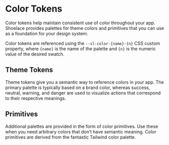 
<Meta title="Design Tokens/Colors" />

<style>
    {`
        .css-rs8390 span {
           display: none $important;
        }
    `}
</style>


# Color Tokens

Color tokens help maintain consistent use of color throughout your app. Shoelace provides palettes for theme colors and primitives that you can use as a foundation for your design system.

Color tokens are referenced using the `--sl-color-{name}-{n}` CSS custom property, where `{name}` is the name of the palette and `{n}` is the numeric value of the desired swatch.

## Theme Tokens
Theme tokens give you a semantic way to reference colors in your app. The primary palette is typically based on a brand color, whereas success, neutral, warning, and danger are used to visualize actions that correspond to their respective meanings.

<ColorPalette>
    <ColorItem
        title="Primary"
        subtitle="--sl-color-primary-{n}"
        colors={{
             50: 'hsl(203 63.8% 20.9%)',
            100: 'hsl(203.4 70.4% 28%)',
            200: 'hsl(202.7 75.8% 30.8%)',
            300: 'hsl(203.1 80.4% 36.1%)',
            400: 'hsl(202.1 80.5% 44.3%)',
            500: 'hsl(199.7 85.9% 47.7%)',
            600: 'hsl(198.7 97.9% 57.2%)',
            700: 'hsl(198.7 100% 70.5%)',
            800: 'hsl(198.8 100% 82.5%)',
            900: 'hsl(198.5 100% 89.9%)',
            950: 'hsl(186 100% 95.5%)',
        }}
    />
</ColorPalette>

<ColorPalette>
    <ColorItem
        title="Success"
        subtitle="--sl-color-success-{n}"
        colors={{
            50: 'hsl(144.3 53.6% 16%);',
            100: 'hsl(143.2 55.4% 23.5%);',
            200: 'hsl(141.5 58.2% 26.3%);',
            300: 'hsl(140.8 64.2% 31.8%);',
            400: 'hsl(140.3 68% 39.2%);',
            500: 'hsl(141.1 64.9% 43%);',
            600: 'hsl(141.6 72.4% 55.2%);',
            700: 'hsl(141.7 82.7% 70.1%);',
            800: 'hsl(141 90.9% 82.1%);',
            900: 'hsl(142 100% 89.1%);',
            950: 'hsl(144 100% 95.5%);',
        }}
    />
</ColorPalette>

<ColorPalette>
    <ColorItem
        title="Warning"
        subtitle="--sl-color-warning-{n}"
        colors={{
            50: 'hsl(21.9 66.3% 21.1%);',
            100: 'hsl(21.5 73.6% 29.7%);',
            200: 'hsl(22.3 77.6% 33.3%);',
            300: 'hsl(25.4 84.2% 39.6%);',
            400: 'hsl(31.4 87.4% 46.7%);',
            500: 'hsl(37 96.6% 48.3%);',
            600: 'hsl(43.3 100% 53.4%);',
            700: 'hsl(46.5 100% 61.1%);',
            800: 'hsl(49.3 100% 73%);',
            900: 'hsl(51.8 100% 85%);',
            950: 'hsl(60 100% 94.6%);',
        }}
    />
</ColorPalette>

<ColorPalette>
    <ColorItem
        title="Danger"
        subtitle="--sl-color-danger-{n}"
        colors={{
            50: 'hsl(0 56% 23.9%);',
            100: 'hsl(0.6 60% 33.9%);',
            200: 'hsl(0.9 67.2% 37.1%);',
            300: 'hsl(1.1 71.3% 43.7%);',
            400: 'hsl(1 76% 52.5%);',
            500: 'hsl(0.7 89.6% 57.2%);',
            600: 'hsl(0 98.6% 67.9%);',
            700: 'hsl(0 100% 72.3%);',
            800: 'hsl(0 100% 85.6%);',
            900: 'hsl(0 100% 90.3%);',
            950: 'hsl(0 100% 95.9%);',
        }}
    />
</ColorPalette>

<ColorPalette>
    <ColorItem
        title="Neutral"
        subtitle="--sl-color-neutral-{n}"
        colors={{
            50: 'hsl(240 5.1% 15%)',
            100: 'hsl(240 5.7% 18.2%)',
            200: 'hsl(240 4.6% 22%)',
            300: 'hsl(240 5% 27.6%)',
            400: 'hsl(240 5% 35.5%)',
            500: 'hsl(240 3.7% 44%)',
            600: 'hsl(240 5.3% 58%)',
            700: 'hsl(240 5.6% 73%)',
            800: 'hsl(240 7.3% 84%)',
            900: 'hsl(240 9.1% 91.8%)',
            950: 'hsl(0 0% 95%)',
        }}
    />
</ColorPalette>

<ColorPalette>
    <ColorItem
        title="Black & White"
        subtitle="--sl-color-neutral-{n}"
        colors={{
             0: '#ffffff',
            1000: '#000000',
        }}
    />
</ColorPalette>

## Primitives
Additional palettes are provided in the form of color primitives. Use these when you need arbitrary colors that don’t have semantic meaning. Color primitives are derived from the fantastic Tailwind color palette.

<ColorPalette>
    <ColorItem
        title="Gray"
        subtitle="--sl-color-gray-{n}"
        colors={{
             50: 'hsl(240 5.1% 15%)',
            100: 'hsl(240 5.7% 18.2%)',
            200: 'hsl(240 4.6% 22%)',
            300: 'hsl(240 5% 27.6%)',
            400: 'hsl(240 5% 35.5%)',
            500: 'hsl(240 3.7% 44%)',
            600: 'hsl(240 5.3% 58%)',
            700: 'hsl(240 5.6% 73%)',
            800: 'hsl(240 7.3% 84%)',
            900: 'hsl(240 9.1% 91.8%)',
            950: 'hsl(0 0% 95%)',
        }}
    />
</ColorPalette>
<ColorPalette>
    <ColorItem
        title="Red"
        subtitle="--sl-color-red-{n}"
        colors={{
             50: 'hsl(0 56% 23.9%);',
            100: 'hsl(0.6 60% 33.9%);',
            200: 'hsl(0.9 67.2% 37.1%);',
            300: 'hsl(1.1 71.3% 43.7%);',
            400: 'hsl(1 76% 52.5%);',
            500: 'hsl(0.7 89.6% 57.2%);',
            600: 'hsl(0 98.6% 67.9%);',
            700: 'hsl(0 100% 72.3%);',
            800: 'hsl(0 100% 85.6%);',
            900: 'hsl(0 100% 90.3%);',
            950: 'hsl(0 100% 95.9%);',
        }}
    />
</ColorPalette>
<ColorPalette>
    <ColorItem
        title="Orange"
        subtitle="--sl-color-orange-{n}"
        colors={{
             50: 'hsl(15 64.2% 23.3%);',
            100: 'hsl(15.1 70.9% 31.1%);',
            200: 'hsl(15.3 75.7% 35.5%);',
            300: 'hsl(17.1 83.5% 42.7%);',
            400: 'hsl(20.1 88% 50.8%);',
            500: 'hsl(24.3 100% 50.5%);',
            600: 'hsl(27.2 100% 57.7%);',
            700: 'hsl(31.3 100% 68.7%);',
            800: 'hsl(33.8 100% 79.3%);',
            900: 'hsl(38.9 100% 87.7%);',
            950: 'hsl(46.2 100% 95%);',
        }}
    />
</ColorPalette>
<ColorPalette>
    <ColorItem
        title="Amber"
        subtitle="--sl-color-amber-{n}"
        colors={{
             50: 'hsl(21.9 66.3% 21.1%);',
            100: 'hsl(21.5 73.6% 29.7%);',
            200: 'hsl(22.3 77.6% 33.3%);',
            300: 'hsl(25.4 84.2% 39.6%);',
            400: 'hsl(31.4 87.4% 46.7%);',
            500: 'hsl(37 96.6% 48.3%);',
            600: 'hsl(43.3 100% 53.4%);',
            700: 'hsl(46.5 100% 61.1%);',
            800: 'hsl(49.3 100% 73%);',
            900: 'hsl(51.8 100% 85%);',
            950: 'hsl(60 100% 94.6%);',
        }}
    />
</ColorPalette>
<ColorPalette>
    <ColorItem
        title="Yellow"
        subtitle="--sl-color-yellow-{n}"
        colors={{
             50: 'hsl(32.5 60% 18.2%);',
            100: 'hsl(28.1 68.6% 29%);',
            200: 'hsl(31.3 75.8% 30.8%);',
            300: 'hsl(34.7 84.4% 35.3%);',
            400: 'hsl(40.1 87.3% 43.3%);',
            500: 'hsl(44.7 88% 46%);',
            600: 'hsl(47.7 100% 50.9%);',
            700: 'hsl(51.3 100% 59.9%);',
            800: 'hsl(54.6 100% 73%);',
            900: 'hsl(58.9 100% 84.2%);',
            950: 'hsl(60 100% 94%);',
        }}
    />
</ColorPalette>
<ColorPalette>
    <ColorItem
        title="Lime"
        subtitle="--sl-color-lime-{n}"
        colors={{
             50: 'hsl(86.5 54.4% 18%);',
            100: 'hsl(87.6 56.8% 23.3%);',
            200: 'hsl(85.8 63.2% 24.5%);',
            300: 'hsl(86.1 72% 29.4%);',
            400: 'hsl(85.5 76.8% 37.3%);',
            500: 'hsl(84.3 74.2% 42.1%);',
            600: 'hsl(82.8 81.5% 52.6%);',
            700: 'hsl(82 89.9% 64%);',
            800: 'hsl(80.9 97.9% 76.6%);',
            900: 'hsl(77.9 100% 85.8%);',
            950: 'hsl(69.5 100% 93.8%);',
        }}
    />
</ColorPalette>
<ColorPalette>
    <ColorItem
        title="Green"
        subtitle="--sl-color-green-{n}"
        colors={{
             50: 'hsl(144.3 53.6% 16%);',
            100: 'hsl(143.2 55.4% 23.5%);',
            200: 'hsl(141.5 58.2% 26.3%);',
            300: 'hsl(140.8 64.2% 31.8%);',
            400: 'hsl(140.3 68% 39.2%);',
            500: 'hsl(141.1 64.9% 43%);',
            600: 'hsl(141.6 72.4% 55.2%);',
            700: 'hsl(141.7 82.7% 70.1%);',
            800: 'hsl(141 90.9% 82.1%);',
            900: 'hsl(142 100% 89.1%);',
            950: 'hsl(144 100% 95.5%);',
        }}
    />
</ColorPalette>
<ColorPalette>
    <ColorItem
        title="Emerald"
        subtitle="--sl-color-emerald-{n}"
        colors={{
             50: 'hsl(164.3 75% 13.5%);',
            100: 'hsl(163.5 72.6% 20.1%);',
            200: 'hsl(162.1 73.7% 22.4%);',
            300: 'hsl(161.3 77.3% 27.6%);',
            400: 'hsl(159.6 77.1% 34.3%);',
            500: 'hsl(159.1 73.5% 37.9%);',
            600: 'hsl(157.8 66.8% 48.9%);',
            700: 'hsl(156.2 76.1% 63.8%);',
            800: 'hsl(152.4 84.4% 77.4%);',
            900: 'hsl(149.3 100% 87%);',
            950: 'hsl(158.6 100% 94.8%);',
        }}
    />
</ColorPalette>
<ColorPalette>
    <ColorItem
        title="Teal"
        subtitle="--sl-color-teal-{n}"
        colors={{
             50: 'hsl(176.5 51.5% 15.4%);',
            100: 'hsl(175.9 54.7% 22.3%);',
            200: 'hsl(175.9 60.7% 23.9%);',
            300: 'hsl(174.5 67.3% 28.8%);',
            400: 'hsl(174.4 71.9% 34.9%);',
            500: 'hsl(173.1 71% 38.3%);',
            600: 'hsl(172.3 68.2% 48.1%);',
            700: 'hsl(170.5 81.3% 61.5%);',
            800: 'hsl(168.4 92.1% 75.2%);',
            900: 'hsl(168.3 100% 86%);',
            950: 'hsl(180 100% 95.5%);',
        }}
    />
</ColorPalette>
<ColorPalette>
    <ColorItem
        title="Cyan"
        subtitle="--sl-color-cyan-{n}"
        colors={{
             50: 'hsl(197.1 53.8% 20.3%);',
            100: 'hsl(196.8 57.3% 27.2%);',
            200: 'hsl(195.3 62.7% 29.4%);',
            300: 'hsl(193.5 71.3% 34.1%);',
            400: 'hsl(192.5 76.8% 40.6%);',
            500: 'hsl(189.4 78.6% 42.6%);',
            600: 'hsl(188.2 89.1% 51.7%);',
            700: 'hsl(187 98.6% 66.2%);',
            800: 'hsl(184.9 100% 78.3%);',
            900: 'hsl(180 100% 86.6%);',
            950: 'hsl(180 100% 94.8%);',
        }}
    />
</ColorPalette>
<ColorPalette>
    <ColorItem
        title="Sky"
        subtitle="--sl-color-sky-{n}"
        colors={{
            50: 'hsl(203 63.8% 20.9%)',
            100: 'hsl(203.4 70.4% 28%)',
            200: 'hsl(202.7 75.8% 30.8%)',
            300: 'hsl(203.1 80.4% 36.1%)',
            400: 'hsl(202.1 80.5% 44.3%)',
            500: 'hsl(199.7 85.9% 47.7%)',
            600: 'hsl(198.7 97.9% 57.2%)',
            700: 'hsl(198.7 100% 70.5%)',
            800: 'hsl(198.8 100% 82.5%)',
            900: 'hsl(198.5 100% 89.9%)',
            950: 'hsl(186 100% 95.5%)',
        }}
    />
</ColorPalette>
<ColorPalette>
    <ColorItem
        title="Blue"
        subtitle="--sl-color-blue-{n}"
        colors={{
             50: 'hsl(227.1 49.5% 22.7%);',
            100: 'hsl(225.8 58.9% 36.8%);',
            200: 'hsl(227.7 64.4% 42.9%);',
            300: 'hsl(226.1 72.7% 51.2%);',
            400: 'hsl(222.6 86.5% 56.3%);',
            500: 'hsl(217.8 95.8% 57.4%);',
            600: 'hsl(213.3 100% 65%);',
            700: 'hsl(210.9 100% 74.8%);',
            800: 'hsl(211.5 100% 83.4%);',
            900: 'hsl(211 100% 88.9%);',
            950: 'hsl(201.8 100% 95.3%);',
        }}
    />
</ColorPalette>
<ColorPalette>
    <ColorItem
        title="Indigo"
        subtitle="--sl-color-indigo-{n}"
        colors={{
             50: 'hsl(243.5 40.8% 27%);',
            100: 'hsl(242.9 45.7% 37.6%);',
            200: 'hsl(244.7 52.7% 43.1%);',
            300: 'hsl(245.3 60.5% 52.4%);',
            400: 'hsl(244.1 79.2% 60.4%);',
            500: 'hsl(239.6 88.7% 63.8%);',
            600: 'hsl(234.5 96.7% 70.9%);',
            700: 'hsl(229.4 100% 78.3%);',
            800: 'hsl(227.1 100% 85%);',
            900: 'hsl(223.8 100% 89.9%);',
            950: 'hsl(220 100% 95.1%);',
        }}
    />
</ColorPalette>
<ColorPalette>
    <ColorItem
        title="Violet"
        subtitle="--sl-color-violet-{n}"
        colors={{
             50: 'hsl(265.1 57.3% 25.4%);',
            100: 'hsl(263.5 63.8% 39.4%);',
            200: 'hsl(263.4 66.2% 44.1%);',
            300: 'hsl(263.7 72.8% 52.4%);',
            400: 'hsl(262.5 87.3% 59.8%);',
            500: 'hsl(258.3 95.1% 63.2%);',
            600: 'hsl(255.1 100% 67.2%);',
            700: 'hsl(253 100% 81.5%);',
            800: 'hsl(251.7 100% 87.9%);',
            900: 'hsl(254.1 100% 91.7%);',
            950: 'hsl(257.1 100% 96.1%);',
        }}
    />
</ColorPalette>
<ColorPalette>
    <ColorItem
        title="Purple"
        subtitle="--sl-color-purple-{n}"
        colors={{
             50: 'hsl(276 54.3% 20.5%);',
            100: 'hsl(273.6 61.8% 35.4%);',
            200: 'hsl(272.9 64% 41.4%);',
            300: 'hsl(271.9 68.1% 49.2%);',
            400: 'hsl(271.5 85.1% 57.8%);',
            500: 'hsl(270.7 96.4% 62.1%);',
            600: 'hsl(270.5 100% 71.9%);',
            700: 'hsl(270.9 100% 81.3%);',
            800: 'hsl(272.4 100% 87.7%);',
            900: 'hsl(276.7 100% 91.5%);',
            950: 'hsl(300 100% 96.5%);',
        }}
    />
</ColorPalette>
<ColorPalette>
    <ColorItem
        title="Fuchsia"
        subtitle="--sl-color-fuchsia-{n}"
        colors={{
             50: 'hsl(297.1 51.2% 18.6%);',
            100: 'hsl(296.7 59.5% 31.5%);',
            200: 'hsl(295.4 65.4% 35.1%);',
            300: 'hsl(294.6 67.4% 42.2%);',
            400: 'hsl(293.3 68.7% 51.2%);',
            500: 'hsl(292.1 88.4% 57.7%);',
            600: 'hsl(292 98.5% 59.5%);',
            700: 'hsl(292.4 100% 79.5%);',
            800: 'hsl(292.9 100% 86.8%);',
            900: 'hsl(300 100% 91.5%);',
            950: 'hsl(300 100% 96.3%);',
        }}
    />
</ColorPalette>
<ColorPalette>
    <ColorItem
        title="Pink"
        subtitle="--sl-color-pink-{n}"
        colors={{
             50: 'hsl(336.2 59.6% 20%);',
            100: 'hsl(336.8 63.9% 34%);',
            200: 'hsl(336.8 68.7% 37.6%);',
            300: 'hsl(336.1 71.8% 44.5%);',
            400: 'hsl(333.9 74.9% 53.1%);',
            500: 'hsl(330.7 86.3% 57.7%);',
            600: 'hsl(328.6 91.5% 67.2%);',
            700: 'hsl(327.4 97.6% 78.7%);',
            800: 'hsl(325.1 100% 86.6%);',
            900: 'hsl(322.1 100% 91.3%);',
            950: 'hsl(315 100% 95.9%);',
        }}
    />
</ColorPalette>
<ColorPalette>
    <ColorItem
        title="Rose"
        subtitle="--sl-color-rose-{n}"
        colors={{
             50: 'hsl(342.3 62.9% 21.5%);',
            100: 'hsl(342.8 68.9% 34.2%);',
            200: 'hsl(344.8 72.6% 37.3%);',
            300: 'hsl(346.9 75.8% 43.7%);',
            400: 'hsl(348.2 80.1% 52.7%);',
            500: 'hsl(350.4 94.8% 57.5%);',
            600: 'hsl(351.2 100% 58.1%);',
            700: 'hsl(352.3 100% 78.1%);',
            800: 'hsl(352 100% 86.2%);',
            900: 'hsl(354.5 100% 90.7%);',
            950: 'hsl(353.3 100% 95.7%);',
        }}
    />
</ColorPalette>





[//]: # (color-scheme: dark;)

[//]: # (--sl-color-gray-50: hsl&#40;240 5.1% 15%&#41;;)

[//]: # (--sl-color-gray-100: hsl&#40;240 5.7% 18.2%&#41;;)

[//]: # (--sl-color-gray-200: hsl&#40;240 4.6% 22%&#41;;)

[//]: # (--sl-color-gray-300: hsl&#40;240 5% 27.6%&#41;;)

[//]: # (--sl-color-gray-400: hsl&#40;240 5% 35.5%&#41;;)

[//]: # (--sl-color-gray-500: hsl&#40;240 3.7% 44%&#41;;)

[//]: # (--sl-color-gray-600: hsl&#40;240 5.3% 58%&#41;;)

[//]: # (--sl-color-gray-700: hsl&#40;240 5.6% 73%&#41;;)

[//]: # (--sl-color-gray-800: hsl&#40;240 7.3% 84%&#41;;)

[//]: # (--sl-color-gray-900: hsl&#40;240 9.1% 91.8%&#41;;)
[//]: # (--sl-color-gray-950: hsl&#40;0 0% 95%&#41;;)
[//]: # (--sl-color-red-50: hsl&#40;0 56% 23.9%&#41;;)

[//]: # (--sl-color-red-100: hsl&#40;0.6 60% 33.9%&#41;;)

[//]: # (--sl-color-red-200: hsl&#40;0.9 67.2% 37.1%&#41;;)

[//]: # (--sl-color-red-300: hsl&#40;1.1 71.3% 43.7%&#41;;)

[//]: # (--sl-color-red-400: hsl&#40;1 76% 52.5%&#41;;)

[//]: # (--sl-color-red-500: hsl&#40;0.7 89.6% 57.2%&#41;;)

[//]: # (--sl-color-red-600: hsl&#40;0 98.6% 67.9%&#41;;)

[//]: # (--sl-color-red-700: hsl&#40;0 100% 72.3%&#41;;)

[//]: # (--sl-color-red-800: hsl&#40;0 100% 85.6%&#41;;)

[//]: # (--sl-color-red-900: hsl&#40;0 100% 90.3%&#41;;)

[//]: # (--sl-color-red-950: hsl&#40;0 100% 95.9%&#41;;)
[//]: # (--sl-color-orange-50: hsl&#40;15 64.2% 23.3%&#41;;)

[//]: # (--sl-color-orange-100: hsl&#40;15.1 70.9% 31.1%&#41;;)

[//]: # (--sl-color-orange-200: hsl&#40;15.3 75.7% 35.5%&#41;;)

[//]: # (--sl-color-orange-300: hsl&#40;17.1 83.5% 42.7%&#41;;)

[//]: # (--sl-color-orange-400: hsl&#40;20.1 88% 50.8%&#41;;)

[//]: # (--sl-color-orange-500: hsl&#40;24.3 100% 50.5%&#41;;)

[//]: # (--sl-color-orange-600: hsl&#40;27.2 100% 57.7%&#41;;)

[//]: # (--sl-color-orange-700: hsl&#40;31.3 100% 68.7%&#41;;)

[//]: # (--sl-color-orange-800: hsl&#40;33.8 100% 79.3%&#41;;)

[//]: # (--sl-color-orange-900: hsl&#40;38.9 100% 87.7%&#41;;)

[//]: # (--sl-color-orange-950: hsl&#40;46.2 100% 95%&#41;;)

[//]: # (--sl-color-amber-50: hsl&#40;21.9 66.3% 21.1%&#41;;)

[//]: # (--sl-color-amber-100: hsl&#40;21.5 73.6% 29.7%&#41;;)

[//]: # (--sl-color-amber-200: hsl&#40;22.3 77.6% 33.3%&#41;;)

[//]: # (--sl-color-amber-300: hsl&#40;25.4 84.2% 39.6%&#41;;)

[//]: # (--sl-color-amber-400: hsl&#40;31.4 87.4% 46.7%&#41;;)

[//]: # (--sl-color-amber-500: hsl&#40;37 96.6% 48.3%&#41;;)

[//]: # (--sl-color-amber-600: hsl&#40;43.3 100% 53.4%&#41;;)

[//]: # (--sl-color-amber-700: hsl&#40;46.5 100% 61.1%&#41;;)

[//]: # (--sl-color-amber-800: hsl&#40;49.3 100% 73%&#41;;)

[//]: # (--sl-color-amber-900: hsl&#40;51.8 100% 85%&#41;;)

[//]: # (--sl-color-amber-950: hsl&#40;60 100% 94.6%&#41;;)

[//]: # (--sl-color-yellow-50: hsl&#40;32.5 60% 18.2%&#41;;)

[//]: # (--sl-color-yellow-100: hsl&#40;28.1 68.6% 29%&#41;;)

[//]: # (--sl-color-yellow-200: hsl&#40;31.3 75.8% 30.8%&#41;;)

[//]: # (--sl-color-yellow-300: hsl&#40;34.7 84.4% 35.3%&#41;;)

[//]: # (--sl-color-yellow-400: hsl&#40;40.1 87.3% 43.3%&#41;;)

[//]: # (--sl-color-yellow-500: hsl&#40;44.7 88% 46%&#41;;)

[//]: # (--sl-color-yellow-600: hsl&#40;47.7 100% 50.9%&#41;;)

[//]: # (--sl-color-yellow-700: hsl&#40;51.3 100% 59.9%&#41;;)

[//]: # (--sl-color-yellow-800: hsl&#40;54.6 100% 73%&#41;;)

[//]: # (--sl-color-yellow-900: hsl&#40;58.9 100% 84.2%&#41;;)

[//]: # (--sl-color-yellow-950: hsl&#40;60 100% 94%&#41;;)

[//]: # (--sl-color-lime-50: hsl&#40;86.5 54.4% 18%&#41;;)

[//]: # (--sl-color-lime-100: hsl&#40;87.6 56.8% 23.3%&#41;;)

[//]: # (--sl-color-lime-200: hsl&#40;85.8 63.2% 24.5%&#41;;)

[//]: # (--sl-color-lime-300: hsl&#40;86.1 72% 29.4%&#41;;)

[//]: # (--sl-color-lime-400: hsl&#40;85.5 76.8% 37.3%&#41;;)

[//]: # (--sl-color-lime-500: hsl&#40;84.3 74.2% 42.1%&#41;;)

[//]: # (--sl-color-lime-600: hsl&#40;82.8 81.5% 52.6%&#41;;)

[//]: # (--sl-color-lime-700: hsl&#40;82 89.9% 64%&#41;;)

[//]: # (--sl-color-lime-800: hsl&#40;80.9 97.9% 76.6%&#41;;)

[//]: # (--sl-color-lime-900: hsl&#40;77.9 100% 85.8%&#41;;)

[//]: # (--sl-color-lime-950: hsl&#40;69.5 100% 93.8%&#41;;)

[//]: # (--sl-color-green-50: hsl&#40;144.3 53.6% 16%&#41;;)

[//]: # (--sl-color-green-100: hsl&#40;143.2 55.4% 23.5%&#41;;)

[//]: # (--sl-color-green-200: hsl&#40;141.5 58.2% 26.3%&#41;;)

[//]: # (--sl-color-green-300: hsl&#40;140.8 64.2% 31.8%&#41;;)

[//]: # (--sl-color-green-400: hsl&#40;140.3 68% 39.2%&#41;;)

[//]: # (--sl-color-green-500: hsl&#40;141.1 64.9% 43%&#41;;)

[//]: # (--sl-color-green-600: hsl&#40;141.6 72.4% 55.2%&#41;;)

[//]: # (--sl-color-green-700: hsl&#40;141.7 82.7% 70.1%&#41;;)

[//]: # (--sl-color-green-800: hsl&#40;141 90.9% 82.1%&#41;;)

[//]: # (--sl-color-green-900: hsl&#40;142 100% 89.1%&#41;;)

[//]: # (--sl-color-green-950: hsl&#40;144 100% 95.5%&#41;;)

[//]: # (--sl-color-emerald-50: hsl&#40;164.3 75% 13.5%&#41;;)

[//]: # (--sl-color-emerald-100: hsl&#40;163.5 72.6% 20.1%&#41;;)

[//]: # (--sl-color-emerald-200: hsl&#40;162.1 73.7% 22.4%&#41;;)

[//]: # (--sl-color-emerald-300: hsl&#40;161.3 77.3% 27.6%&#41;;)

[//]: # (--sl-color-emerald-400: hsl&#40;159.6 77.1% 34.3%&#41;;)

[//]: # (--sl-color-emerald-500: hsl&#40;159.1 73.5% 37.9%&#41;;)

[//]: # (--sl-color-emerald-600: hsl&#40;157.8 66.8% 48.9%&#41;;)

[//]: # (--sl-color-emerald-700: hsl&#40;156.2 76.1% 63.8%&#41;;)

[//]: # (--sl-color-emerald-800: hsl&#40;152.4 84.4% 77.4%&#41;;)

[//]: # (--sl-color-emerald-900: hsl&#40;149.3 100% 87%&#41;;)

[//]: # (--sl-color-emerald-950: hsl&#40;158.6 100% 94.8%&#41;;)

[//]: # (--sl-color-teal-50: hsl&#40;176.5 51.5% 15.4%&#41;;)

[//]: # (--sl-color-teal-100: hsl&#40;175.9 54.7% 22.3%&#41;;)

[//]: # (--sl-color-teal-200: hsl&#40;175.9 60.7% 23.9%&#41;;)

[//]: # (--sl-color-teal-300: hsl&#40;174.5 67.3% 28.8%&#41;;)

[//]: # (--sl-color-teal-400: hsl&#40;174.4 71.9% 34.9%&#41;;)

[//]: # (--sl-color-teal-500: hsl&#40;173.1 71% 38.3%&#41;;)

[//]: # (--sl-color-teal-600: hsl&#40;172.3 68.2% 48.1%&#41;;)

[//]: # (--sl-color-teal-700: hsl&#40;170.5 81.3% 61.5%&#41;;)

[//]: # (--sl-color-teal-800: hsl&#40;168.4 92.1% 75.2%&#41;;)

[//]: # (--sl-color-teal-900: hsl&#40;168.3 100% 86%&#41;;)

[//]: # (--sl-color-teal-950: hsl&#40;180 100% 95.5%&#41;;)

[//]: # (--sl-color-cyan-50: hsl&#40;197.1 53.8% 20.3%&#41;;)

[//]: # (--sl-color-cyan-100: hsl&#40;196.8 57.3% 27.2%&#41;;)

[//]: # (--sl-color-cyan-200: hsl&#40;195.3 62.7% 29.4%&#41;;)

[//]: # (--sl-color-cyan-300: hsl&#40;193.5 71.3% 34.1%&#41;;)

[//]: # (--sl-color-cyan-400: hsl&#40;192.5 76.8% 40.6%&#41;;)

[//]: # (--sl-color-cyan-500: hsl&#40;189.4 78.6% 42.6%&#41;;)

[//]: # (--sl-color-cyan-600: hsl&#40;188.2 89.1% 51.7%&#41;;)

[//]: # (--sl-color-cyan-700: hsl&#40;187 98.6% 66.2%&#41;;)

[//]: # (--sl-color-cyan-800: hsl&#40;184.9 100% 78.3%&#41;;)

[//]: # (--sl-color-cyan-900: hsl&#40;180 100% 86.6%&#41;;)

[//]: # (--sl-color-cyan-950: hsl&#40;180 100% 94.8%&#41;;)

[//]: # (--sl-color-sky-50: hsl&#40;203 63.8% 20.9%&#41;;)

[//]: # (--sl-color-sky-100: hsl&#40;203.4 70.4% 28%&#41;;)

[//]: # (--sl-color-sky-200: hsl&#40;202.7 75.8% 30.8%&#41;;)

[//]: # (--sl-color-sky-300: hsl&#40;203.1 80.4% 36.1%&#41;;)

[//]: # (--sl-color-sky-400: hsl&#40;202.1 80.5% 44.3%&#41;;)

[//]: # (--sl-color-sky-500: hsl&#40;199.7 85.9% 47.7%&#41;;)

[//]: # (--sl-color-sky-600: hsl&#40;198.7 97.9% 57.2%&#41;;)

[//]: # (--sl-color-sky-700: hsl&#40;198.7 100% 70.5%&#41;;)

[//]: # (--sl-color-sky-800: hsl&#40;198.8 100% 82.5%&#41;;)

[//]: # (--sl-color-sky-900: hsl&#40;198.5 100% 89.9%&#41;;)

[//]: # (--sl-color-sky-950: hsl&#40;186 100% 95.5%&#41;;)

[//]: # (--sl-color-blue-50: hsl&#40;227.1 49.5% 22.7%&#41;;)

[//]: # (--sl-color-blue-100: hsl&#40;225.8 58.9% 36.8%&#41;;)

[//]: # (--sl-color-blue-200: hsl&#40;227.7 64.4% 42.9%&#41;;)

[//]: # (--sl-color-blue-300: hsl&#40;226.1 72.7% 51.2%&#41;;)

[//]: # (--sl-color-blue-400: hsl&#40;222.6 86.5% 56.3%&#41;;)

[//]: # (--sl-color-blue-500: hsl&#40;217.8 95.8% 57.4%&#41;;)

[//]: # (--sl-color-blue-600: hsl&#40;213.3 100% 65%&#41;;)

[//]: # (--sl-color-blue-700: hsl&#40;210.9 100% 74.8%&#41;;)

[//]: # (--sl-color-blue-800: hsl&#40;211.5 100% 83.4%&#41;;)

[//]: # (--sl-color-blue-900: hsl&#40;211 100% 88.9%&#41;;)

[//]: # (--sl-color-blue-950: hsl&#40;201.8 100% 95.3%&#41;;)

[//]: # (--sl-color-indigo-50: hsl&#40;243.5 40.8% 27%&#41;;)

[//]: # (--sl-color-indigo-100: hsl&#40;242.9 45.7% 37.6%&#41;;)

[//]: # (--sl-color-indigo-200: hsl&#40;244.7 52.7% 43.1%&#41;;)

[//]: # (--sl-color-indigo-300: hsl&#40;245.3 60.5% 52.4%&#41;;)

[//]: # (--sl-color-indigo-400: hsl&#40;244.1 79.2% 60.4%&#41;;)

[//]: # (--sl-color-indigo-500: hsl&#40;239.6 88.7% 63.8%&#41;;)

[//]: # (--sl-color-indigo-600: hsl&#40;234.5 96.7% 70.9%&#41;;)

[//]: # (--sl-color-indigo-700: hsl&#40;229.4 100% 78.3%&#41;;)

[//]: # (--sl-color-indigo-800: hsl&#40;227.1 100% 85%&#41;;)

[//]: # (--sl-color-indigo-900: hsl&#40;223.8 100% 89.9%&#41;;)

[//]: # (--sl-color-indigo-950: hsl&#40;220 100% 95.1%&#41;;)

[//]: # (--sl-color-violet-50: hsl&#40;265.1 57.3% 25.4%&#41;;)

[//]: # (--sl-color-violet-100: hsl&#40;263.5 63.8% 39.4%&#41;;)

[//]: # (--sl-color-violet-200: hsl&#40;263.4 66.2% 44.1%&#41;;)

[//]: # (--sl-color-violet-300: hsl&#40;263.7 72.8% 52.4%&#41;;)

[//]: # (--sl-color-violet-400: hsl&#40;262.5 87.3% 59.8%&#41;;)

[//]: # (--sl-color-violet-500: hsl&#40;258.3 95.1% 63.2%&#41;;)

[//]: # (--sl-color-violet-600: hsl&#40;255.1 100% 67.2%&#41;;)

[//]: # (--sl-color-violet-700: hsl&#40;253 100% 81.5%&#41;;)

[//]: # (--sl-color-violet-800: hsl&#40;251.7 100% 87.9%&#41;;)

[//]: # (--sl-color-violet-900: hsl&#40;254.1 100% 91.7%&#41;;)

[//]: # (--sl-color-violet-950: hsl&#40;257.1 100% 96.1%&#41;;)

[//]: # (--sl-color-purple-50: hsl&#40;276 54.3% 20.5%&#41;;)

[//]: # (--sl-color-purple-100: hsl&#40;273.6 61.8% 35.4%&#41;;)

[//]: # (--sl-color-purple-200: hsl&#40;272.9 64% 41.4%&#41;;)

[//]: # (--sl-color-purple-300: hsl&#40;271.9 68.1% 49.2%&#41;;)

[//]: # (--sl-color-purple-400: hsl&#40;271.5 85.1% 57.8%&#41;;)

[//]: # (--sl-color-purple-500: hsl&#40;270.7 96.4% 62.1%&#41;;)

[//]: # (--sl-color-purple-600: hsl&#40;270.5 100% 71.9%&#41;;)

[//]: # (--sl-color-purple-700: hsl&#40;270.9 100% 81.3%&#41;;)

[//]: # (--sl-color-purple-800: hsl&#40;272.4 100% 87.7%&#41;;)

[//]: # (--sl-color-purple-900: hsl&#40;276.7 100% 91.5%&#41;;)

[//]: # (--sl-color-purple-950: hsl&#40;300 100% 96.5%&#41;;)

[//]: # (--sl-color-fuchsia-50: hsl&#40;297.1 51.2% 18.6%&#41;;)

[//]: # (--sl-color-fuchsia-100: hsl&#40;296.7 59.5% 31.5%&#41;;)

[//]: # (--sl-color-fuchsia-200: hsl&#40;295.4 65.4% 35.1%&#41;;)

[//]: # (--sl-color-fuchsia-300: hsl&#40;294.6 67.4% 42.2%&#41;;)

[//]: # (--sl-color-fuchsia-400: hsl&#40;293.3 68.7% 51.2%&#41;;)

[//]: # (--sl-color-fuchsia-500: hsl&#40;292.1 88.4% 57.7%&#41;;)

[//]: # (--sl-color-fuchsia-600: hsl&#40;292 98.5% 59.5%&#41;;)

[//]: # (--sl-color-fuchsia-700: hsl&#40;292.4 100% 79.5%&#41;;)

[//]: # (--sl-color-fuchsia-800: hsl&#40;292.9 100% 86.8%&#41;;)

[//]: # (--sl-color-fuchsia-900: hsl&#40;300 100% 91.5%&#41;;)

[//]: # (--sl-color-fuchsia-950: hsl&#40;300 100% 96.3%&#41;;)

[//]: # (--sl-color-pink-50: hsl&#40;336.2 59.6% 20%&#41;;)

[//]: # (--sl-color-pink-100: hsl&#40;336.8 63.9% 34%&#41;;)

[//]: # (--sl-color-pink-200: hsl&#40;336.8 68.7% 37.6%&#41;;)

[//]: # (--sl-color-pink-300: hsl&#40;336.1 71.8% 44.5%&#41;;)

[//]: # (--sl-color-pink-400: hsl&#40;333.9 74.9% 53.1%&#41;;)

[//]: # (--sl-color-pink-500: hsl&#40;330.7 86.3% 57.7%&#41;;)

[//]: # (--sl-color-pink-600: hsl&#40;328.6 91.5% 67.2%&#41;;)

[//]: # (--sl-color-pink-700: hsl&#40;327.4 97.6% 78.7%&#41;;)

[//]: # (--sl-color-pink-800: hsl&#40;325.1 100% 86.6%&#41;;)

[//]: # (--sl-color-pink-900: hsl&#40;322.1 100% 91.3%&#41;;)

[//]: # (--sl-color-pink-950: hsl&#40;315 100% 95.9%&#41;;)

[//]: # (--sl-color-rose-50: hsl&#40;342.3 62.9% 21.5%&#41;;)

[//]: # (--sl-color-rose-100: hsl&#40;342.8 68.9% 34.2%&#41;;)

[//]: # (--sl-color-rose-200: hsl&#40;344.8 72.6% 37.3%&#41;;)

[//]: # (--sl-color-rose-300: hsl&#40;346.9 75.8% 43.7%&#41;;)

[//]: # (--sl-color-rose-400: hsl&#40;348.2 80.1% 52.7%&#41;;)

[//]: # (--sl-color-rose-500: hsl&#40;350.4 94.8% 57.5%&#41;;)

[//]: # (--sl-color-rose-600: hsl&#40;351.2 100% 58.1%&#41;;)

[//]: # (--sl-color-rose-700: hsl&#40;352.3 100% 78.1%&#41;;)

[//]: # (--sl-color-rose-800: hsl&#40;352 100% 86.2%&#41;;)

[//]: # (--sl-color-rose-900: hsl&#40;354.5 100% 90.7%&#41;;)

[//]: # (--sl-color-rose-950: hsl&#40;353.3 100% 95.7%&#41;;)
[//]: # (--sl-color-primary-50: var&#40;--sl-color-sky-50&#41;;)

[//]: # (--sl-color-primary-100: var&#40;--sl-color-sky-100&#41;;)

[//]: # (--sl-color-primary-200: var&#40;--sl-color-sky-200&#41;;)

[//]: # (--sl-color-primary-300: var&#40;--sl-color-sky-300&#41;;)

[//]: # (--sl-color-primary-400: var&#40;--sl-color-sky-400&#41;;)

[//]: # (--sl-color-primary-500: var&#40;--sl-color-sky-500&#41;;)

[//]: # (--sl-color-primary-600: var&#40;--sl-color-sky-600&#41;;)

[//]: # (--sl-color-primary-700: var&#40;--sl-color-sky-700&#41;;)

[//]: # (--sl-color-primary-800: var&#40;--sl-color-sky-800&#41;;)

[//]: # (--sl-color-primary-900: var&#40;--sl-color-sky-900&#41;;)

[//]: # (--sl-color-primary-950: var&#40;--sl-color-sky-950&#41;;)
[//]: # (--sl-color-success-50: var&#40;--sl-color-green-50&#41;;)

[//]: # (--sl-color-success-100: var&#40;--sl-color-green-100&#41;;)

[//]: # (--sl-color-success-200: var&#40;--sl-color-green-200&#41;;)

[//]: # (--sl-color-success-300: var&#40;--sl-color-green-300&#41;;)

[//]: # (--sl-color-success-400: var&#40;--sl-color-green-400&#41;;)

[//]: # (--sl-color-success-500: var&#40;--sl-color-green-500&#41;;)

[//]: # (--sl-color-success-600: var&#40;--sl-color-green-600&#41;;)

[//]: # (--sl-color-success-700: var&#40;--sl-color-green-700&#41;;)

[//]: # (--sl-color-success-800: var&#40;--sl-color-green-800&#41;;)

[//]: # (--sl-color-success-900: var&#40;--sl-color-green-900&#41;;)

[//]: # (--sl-color-success-950: var&#40;--sl-color-green-950&#41;;)
[//]: # (--sl-color-warning-50: var&#40;--sl-color-amber-50&#41;;)

[//]: # (--sl-color-warning-100: var&#40;--sl-color-amber-100&#41;;)

[//]: # (--sl-color-warning-200: var&#40;--sl-color-amber-200&#41;;)

[//]: # (--sl-color-warning-300: var&#40;--sl-color-amber-300&#41;;)

[//]: # (--sl-color-warning-400: var&#40;--sl-color-amber-400&#41;;)

[//]: # (--sl-color-warning-500: var&#40;--sl-color-amber-500&#41;;)

[//]: # (--sl-color-warning-600: var&#40;--sl-color-amber-600&#41;;)

[//]: # (--sl-color-warning-700: var&#40;--sl-color-amber-700&#41;;)

[//]: # (--sl-color-warning-800: var&#40;--sl-color-amber-800&#41;;)

[//]: # (--sl-color-warning-900: var&#40;--sl-color-amber-900&#41;;)

[//]: # (--sl-color-warning-950: var&#40;--sl-color-amber-950&#41;;)
[//]: # (--sl-color-danger-50: var&#40;--sl-color-red-50&#41;;)

[//]: # (--sl-color-danger-100: var&#40;--sl-color-red-100&#41;;)

[//]: # (--sl-color-danger-200: var&#40;--sl-color-red-200&#41;;)

[//]: # (--sl-color-danger-300: var&#40;--sl-color-red-300&#41;;)

[//]: # (--sl-color-danger-400: var&#40;--sl-color-red-400&#41;;)

[//]: # (--sl-color-danger-500: var&#40;--sl-color-red-500&#41;;)

[//]: # (--sl-color-danger-600: var&#40;--sl-color-red-600&#41;;)

[//]: # (--sl-color-danger-700: var&#40;--sl-color-red-700&#41;;)

[//]: # (--sl-color-danger-800: var&#40;--sl-color-red-800&#41;;)

[//]: # (--sl-color-danger-900: var&#40;--sl-color-red-900&#41;;)

[//]: # (--sl-color-danger-950: var&#40;--sl-color-red-950&#41;;)
[//]: # (--sl-color-neutral-50: var&#40;--sl-color-gray-50&#41;;)

[//]: # (--sl-color-neutral-100: var&#40;--sl-color-gray-100&#41;;)

[//]: # (--sl-color-neutral-200: var&#40;--sl-color-gray-200&#41;;)

[//]: # (--sl-color-neutral-300: var&#40;--sl-color-gray-300&#41;;)

[//]: # (--sl-color-neutral-400: var&#40;--sl-color-gray-400&#41;;)

[//]: # (--sl-color-neutral-500: var&#40;--sl-color-gray-500&#41;;)

[//]: # (--sl-color-neutral-600: var&#40;--sl-color-gray-600&#41;;)

[//]: # (--sl-color-neutral-700: var&#40;--sl-color-gray-700&#41;;)

[//]: # (--sl-color-neutral-800: var&#40;--sl-color-gray-800&#41;;)

[//]: # (--sl-color-neutral-900: var&#40;--sl-color-gray-900&#41;;)

[//]: # (--sl-color-neutral-950: var&#40;--sl-color-gray-950&#41;;)
[//]: # (--sl-color-neutral-0: hsl&#40;240, 5.9%, 11%&#41;;)

[//]: # (--sl-color-neutral-1000: hsl&#40;0, 0%, 100%&#41;;)

[//]: # (--sl-border-radius-small: 0.1875rem;)

[//]: # (--sl-border-radius-medium: 0.25rem;)

[//]: # (--sl-border-radius-large: 0.5rem;)

[//]: # (--sl-border-radius-x-large: 1rem;)

[//]: # (--sl-border-radius-circle: 50%;)

[//]: # (--sl-border-radius-pill: 9999px;)

[//]: # (--sl-shadow-x-small: 0 1px 2px rgb&#40;0 0 0 / 18%&#41;;)

[//]: # (--sl-shadow-small: 0 1px 2px rgb&#40;0 0 0 / 24%&#41;;)

[//]: # (--sl-shadow-medium: 0 2px 4px rgb&#40;0 0 0 / 24%&#41;;)

[//]: # (--sl-shadow-large: 0 2px 8px rgb&#40;0 0 0 / 24%&#41;;)

[//]: # (--sl-shadow-x-large: 0 4px 16px rgb&#40;0 0 0 / 24%&#41;;)

[//]: # (--sl-spacing-3x-small: 0.125rem;)

[//]: # (--sl-spacing-2x-small: 0.25rem;)

[//]: # (--sl-spacing-x-small: 0.5rem;)

[//]: # (--sl-spacing-small: 0.75rem;)

[//]: # (--sl-spacing-medium: 1rem;)

[//]: # (--sl-spacing-large: 1.25rem;)

[//]: # (--sl-spacing-x-large: 1.75rem;)

[//]: # (--sl-spacing-2x-large: 2.25rem;)

[//]: # (--sl-spacing-3x-large: 3rem;)

[//]: # (--sl-spacing-4x-large: 4.5rem;)

[//]: # (--sl-transition-x-slow: 1000ms;)

[//]: # (--sl-transition-slow: 500ms;)

[//]: # (--sl-transition-medium: 250ms;)

[//]: # (--sl-transition-fast: 150ms;)

[//]: # (--sl-transition-x-fast: 50ms;)

[//]: # (--sl-font-mono: SFMono-Regular, Consolas, "Liberation Mono", Menlo, monospace;)

[//]: # (--sl-font-sans: -apple-system, BlinkMacSystemFont, "Segoe UI", Roboto, Helvetica, Arial, sans-serif, "Apple Color Emoji", "Segoe UI Emoji", "Segoe UI Symbol";)

[//]: # (--sl-font-serif: Georgia, "Times New Roman", serif;)

[//]: # (--sl-font-size-2x-small: 0.625rem;)

[//]: # (--sl-font-size-x-small: 0.75rem;)

[//]: # (--sl-font-size-small: 0.875rem;)

[//]: # (--sl-font-size-medium: 1rem;)

[//]: # (--sl-font-size-large: 1.25rem;)

[//]: # (--sl-font-size-x-large: 1.5rem;)

[//]: # (--sl-font-size-2x-large: 2.25rem;)

[//]: # (--sl-font-size-3x-large: 3rem;)

[//]: # (--sl-font-size-4x-large: 4.5rem;)

[//]: # (--sl-font-weight-light: 300;)

[//]: # (--sl-font-weight-normal: 400;)

[//]: # (--sl-font-weight-semibold: 500;)

[//]: # (--sl-font-weight-bold: 700;)

[//]: # (--sl-letter-spacing-denser: -0.03em;)

[//]: # (--sl-letter-spacing-dense: -0.015em;)

[//]: # (--sl-letter-spacing-normal: normal;)

[//]: # (--sl-letter-spacing-loose: 0.075em;)

[//]: # (--sl-letter-spacing-looser: 0.15em;)

[//]: # (--sl-line-height-denser: 1;)

[//]: # (--sl-line-height-dense: 1.4;)

[//]: # (--sl-line-height-normal: 1.8;)

[//]: # (--sl-line-height-loose: 2.2;)

[//]: # (--sl-line-height-looser: 2.6;)

[//]: # (--sl-focus-ring-color: var&#40;--sl-color-primary-700&#41;;)

[//]: # (--sl-focus-ring-style: solid;)

[//]: # (--sl-focus-ring-width: 3px;)

[//]: # (--sl-focus-ring: var&#40;--sl-focus-ring-style&#41; var&#40;--sl-focus-ring-width&#41; var&#40;--sl-focus-ring-color&#41;;)

[//]: # (--sl-focus-ring-offset: 1px;)

[//]: # (--sl-button-font-size-small: var&#40;--sl-font-size-x-small&#41;;)

[//]: # (--sl-button-font-size-medium: var&#40;--sl-font-size-small&#41;;)

[//]: # (--sl-button-font-size-large: var&#40;--sl-font-size-medium&#41;;)

[//]: # (--sl-input-height-small: 1.875rem;)

[//]: # (--sl-input-height-medium: 2.5rem;)

[//]: # (--sl-input-height-large: 3.125rem;)

[//]: # (--sl-input-background-color: var&#40;--sl-color-neutral-0&#41;;)

[//]: # (--sl-input-background-color-hover: var&#40;--sl-input-background-color&#41;;)

[//]: # (--sl-input-background-color-focus: var&#40;--sl-input-background-color&#41;;)

[//]: # (--sl-input-background-color-disabled: var&#40;--sl-color-neutral-100&#41;;)

[//]: # (--sl-input-border-color: var&#40;--sl-color-neutral-400&#41;;)

[//]: # (--sl-input-border-color-hover: var&#40;--sl-color-neutral-500&#41;;)

[//]: # (--sl-input-border-color-focus: var&#40;--sl-color-primary-600&#41;;)

[//]: # (--sl-input-border-color-disabled: var&#40;--sl-color-neutral-400&#41;;)

[//]: # (--sl-input-border-width: 1px;)

[//]: # (--sl-input-required-content: "*";)

[//]: # (--sl-input-required-content-offset: -2px;)

[//]: # (--sl-input-required-content-color: var&#40;--sl-input-label-color&#41;;)

[//]: # (--sl-input-border-radius-small: var&#40;--sl-border-radius-medium&#41;;)

[//]: # (--sl-input-border-radius-medium: var&#40;--sl-border-radius-medium&#41;;)

[//]: # (--sl-input-border-radius-large: var&#40;--sl-border-radius-medium&#41;;)

[//]: # (--sl-input-font-family: var&#40;--sl-font-sans&#41;;)

[//]: # (--sl-input-font-weight: var&#40;--sl-font-weight-normal&#41;;)

[//]: # (--sl-input-font-size-small: var&#40;--sl-font-size-small&#41;;)

[//]: # (--sl-input-font-size-medium: var&#40;--sl-font-size-medium&#41;;)

[//]: # (--sl-input-font-size-large: var&#40;--sl-font-size-large&#41;;)

[//]: # (--sl-input-letter-spacing: var&#40;--sl-letter-spacing-normal&#41;;)

[//]: # (--sl-input-color: var&#40;--sl-color-neutral-700&#41;;)

[//]: # (--sl-input-color-hover: var&#40;--sl-color-neutral-700&#41;;)

[//]: # (--sl-input-color-focus: var&#40;--sl-color-neutral-700&#41;;)

[//]: # (--sl-input-color-disabled: var&#40;--sl-color-neutral-900&#41;;)

[//]: # (--sl-input-icon-color: var&#40;--sl-color-neutral-500&#41;;)

[//]: # (--sl-input-icon-color-hover: var&#40;--sl-color-neutral-600&#41;;)

[//]: # (--sl-input-icon-color-focus: var&#40;--sl-color-neutral-600&#41;;)

[//]: # (--sl-input-placeholder-color: var&#40;--sl-color-neutral-500&#41;;)

[//]: # (--sl-input-placeholder-color-disabled: var&#40;--sl-color-neutral-600&#41;;)

[//]: # (--sl-input-spacing-small: var&#40;--sl-spacing-small&#41;;)

[//]: # (--sl-input-spacing-medium: var&#40;--sl-spacing-medium&#41;;)

[//]: # (--sl-input-spacing-large: var&#40;--sl-spacing-large&#41;;)

[//]: # (--sl-input-focus-ring-color: hsl&#40;198.6 88.7% 48.4% / 40%&#41;;)

[//]: # (--sl-input-focus-ring-offset: 0;)

[//]: # (--sl-input-filled-background-color: var&#40;--sl-color-neutral-100&#41;;)

[//]: # (--sl-input-filled-background-color-hover: var&#40;--sl-color-neutral-100&#41;;)

[//]: # (--sl-input-filled-background-color-focus: var&#40;--sl-color-neutral-100&#41;;)

[//]: # (--sl-input-filled-background-color-disabled: var&#40;--sl-color-neutral-100&#41;;)

[//]: # (--sl-input-filled-color: var&#40;--sl-color-neutral-800&#41;;)

[//]: # (--sl-input-filled-color-hover: var&#40;--sl-color-neutral-800&#41;;)

[//]: # (--sl-input-filled-color-focus: var&#40;--sl-color-neutral-700&#41;;)

[//]: # (--sl-input-filled-color-disabled: var&#40;--sl-color-neutral-800&#41;;)

[//]: # (--sl-input-label-font-size-small: var&#40;--sl-font-size-small&#41;;)

[//]: # (--sl-input-label-font-size-medium: var&#40;--sl-font-size-medium&#41;;)

[//]: # (--sl-input-label-font-size-large: var&#40;--sl-font-size-large&#41;;)

[//]: # (--sl-input-label-color: inherit;)

[//]: # (--sl-input-help-text-font-size-small: var&#40;--sl-font-size-x-small&#41;;)

[//]: # (--sl-input-help-text-font-size-medium: var&#40;--sl-font-size-small&#41;;)

[//]: # (--sl-input-help-text-font-size-large: var&#40;--sl-font-size-medium&#41;;)

[//]: # (--sl-input-help-text-color: var&#40;--sl-color-neutral-600&#41;;)

[//]: # (--sl-toggle-size-small: 0.875rem;)

[//]: # (--sl-toggle-size-medium: 1.125rem;)

[//]: # (--sl-toggle-size-large: 1.375rem;)

[//]: # (--sl-overlay-background-color: hsl&#40;0 0% 0% / 43%&#41;;)

[//]: # (--sl-panel-background-color: var&#40;--sl-color-neutral-50&#41;;)

[//]: # (--sl-panel-border-color: var&#40;--sl-color-neutral-200&#41;;)

[//]: # (--sl-panel-border-width: 1px;)

[//]: # (--sl-tooltip-border-radius: var&#40;--sl-border-radius-medium&#41;;)

[//]: # (--sl-tooltip-background-color: var&#40;--sl-color-neutral-800&#41;;)

[//]: # (--sl-tooltip-color: var&#40;--sl-color-neutral-0&#41;;)

[//]: # (--sl-tooltip-font-family: var&#40;--sl-font-sans&#41;;)

[//]: # (--sl-tooltip-font-weight: var&#40;--sl-font-weight-normal&#41;;)

[//]: # (--sl-tooltip-font-size: var&#40;--sl-font-size-small&#41;;)

[//]: # (--sl-tooltip-line-height: var&#40;--sl-line-height-dense&#41;;)

[//]: # (--sl-tooltip-padding: var&#40;--sl-spacing-2x-small&#41; var&#40;--sl-spacing-x-small&#41;;)

[//]: # (--sl-tooltip-arrow-size: 6px;)

[//]: # (--sl-z-index-drawer: 700;)

[//]: # (--sl-z-index-dialog: 800;)

[//]: # (--sl-z-index-dropdown: 900;)

[//]: # (--sl-z-index-toast: 950;)

[//]: # (--sl-z-index-tooltip: 1000;)